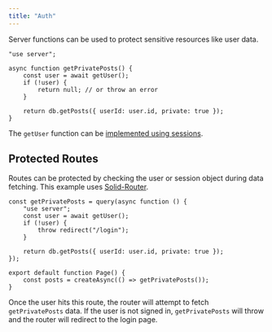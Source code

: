 ```yaml
---
title: "Auth"
---
```


Server functions can be used to protect sensitive resources like user data.

```tsx
"use server";

async function getPrivatePosts() {
	const user = await getUser();
	if (!user) {
		return null; // or throw an error
	}

	return db.getPosts({ userId: user.id, private: true });
}
```

The `getUser` function can be [implemented using sessions](/solid-start/advanced/session).

## Protected Routes

Routes can be protected by checking the user or session object during data fetching.
This example uses [Solid-Router](/solid-router).

```tsx
const getPrivatePosts = query(async function () {
	"use server";
	const user = await getUser();
	if (!user) {
		throw redirect("/login");
	}

	return db.getPosts({ userId: user.id, private: true });
});

export default function Page() {
	const posts = createAsync(() => getPrivatePosts());
}
```

Once the user hits this route, the router will attempt to fetch `getPrivatePosts` data.
If the user is not signed in, `getPrivatePosts` will throw and the router will redirect to the login page.
